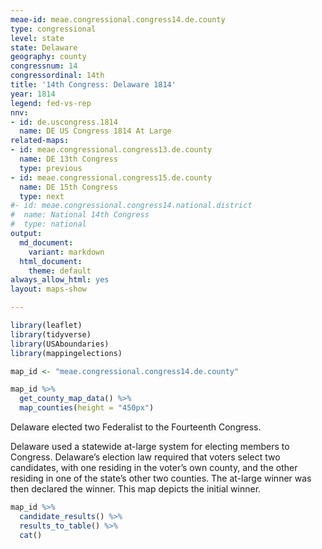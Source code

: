 ```yaml
---
meae-id: meae.congressional.congress14.de.county
type: congressional
level: state
state: Delaware
geography: county
congressnum: 14
congressordinal: 14th
title: '14th Congress: Delaware 1814'
year: 1814
legend: fed-vs-rep
nnv:
- id: de.uscongress.1814
  name: DE US Congress 1814 At Large
related-maps:
- id: meae.congressional.congress13.de.county
  name: DE 13th Congress
  type: previous
- id: meae.congressional.congress15.de.county
  name: DE 15th Congress
  type: next
#- id: meae.congressional.congress14.national.district
#  name: National 14th Congress
#  type: national
output:
  md_document:
    variant: markdown
  html_document:
    theme: default
always_allow_html: yes
layout: maps-show

---
```


```r
library(leaflet)
library(tidyverse)
library(USAboundaries)
library(mappingelections)

map_id <- "meae.congressional.congress14.de.county"
```

<div class="map">

```r
map_id %>%
  get_county_map_data() %>%
  map_counties(height = "450px")
```

</div>

Delaware elected two Federalist to the Fourteenth Congress.

Delaware used a statewide at-large system for electing members to Congress. Delaware’s election law required that voters select two candidates, with one residing in the voter’s own county, and the other residing in one of the state's other two counties. The at-large winner was then declared the winner.  This map depicts the initial winner.

<div class="results-table">

```r
map_id %>%
  candidate_results() %>%
  results_to_table() %>%
  cat()
```

</div>
